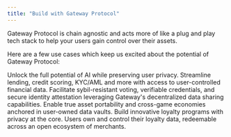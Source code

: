 ```yaml
---
title: "Build with Gateway Protocol"
---
```


Gateway Protocol is chain agnostic and acts more of like a plug and play tech stack to help your users gain control over their assets.

Here are a few use cases which keep us excited about the potential of Gateway Protocol:

<CardGroup cols={3}>
  <Card
    title="Artificial Intelligence"
    icon="robot"
    href="/usecases/artificial-intelligence"
  >
    Unlock the full potential of AI while preserving user privacy.
  </Card>
  <Card title="Financial Services" icon="money-bill" href="/usecases/financial">
    Streamline lending, credit scoring, KYC/AML and more with access to
    user-controlled financial data.
  </Card>
  <Card title="Governance" icon="box-ballot" href="/usecases/governance">
    Facilitate sybil-resistant voting, verifiable credentials, and secure
    identity attestation leveraging Gateway's decentralized data sharing
    capabilities.
  </Card>
  <Card title="Gaming" icon="gamepad" href="/usecases/gaming">
    Enable true asset portability and cross-game economies anchored in
    user-owned data vaults.
  </Card>
  <Card
    title="Loyalty Programs"
    icon="user-group"
    href="/usecases/loyalty-programs"
  >
    Build innovative loyalty programs with privacy at the core. Users own and
    control their loyalty data, redeemable across an open ecosystem of
    merchants.
  </Card>
</CardGroup>
